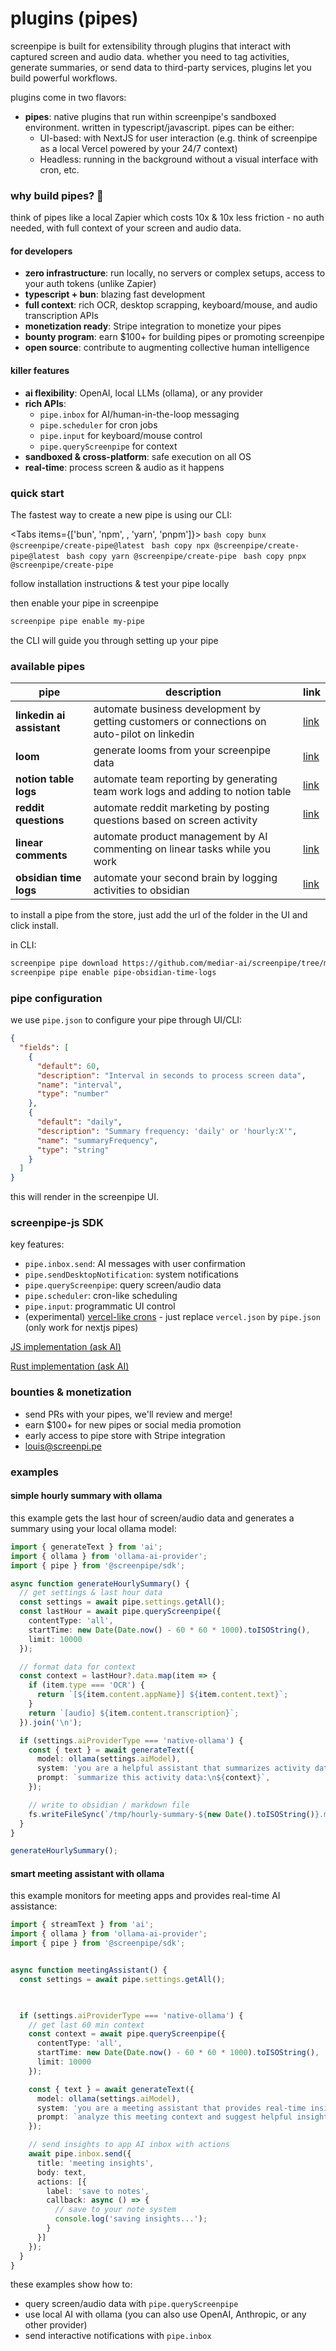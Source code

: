 
# plugins (pipes)

<MotionDiv>
  screenpipe is built for extensibility through plugins that interact with captured screen and audio data. whether you need to tag activities, generate summaries, or send data to third-party services, plugins let you build powerful workflows.

  plugins come in two flavors:
  - **pipes**: native plugins that run within screenpipe's sandboxed environment. written in typescript/javascript. pipes can be either:
    - UI-based: with NextJS for user interaction (e.g. think of screenpipe as a local Vercel powered by your 24/7 context)
    - Headless: running in the background without a visual interface with cron, etc.
</MotionDiv>

### why build pipes? 🚀

<MotionDiv delay={0.3}>
think of pipes like a local Zapier which costs 10x & 10x less friction - no auth needed, with full context of your screen and audio data.

#### for developers
- **zero infrastructure**: run locally, no servers or complex setups, access to your auth tokens (unlike Zapier)
- **typescript + bun**: blazing fast development
- **full context**: rich OCR, desktop scrapping, keyboard/mouse, and audio transcription APIs
- **monetization ready**: Stripe integration to monetize your pipes
- **bounty program**: earn $100+ for building pipes or promoting screenpipe
- **open source**: contribute to augmenting collective human intelligence

#### killer features
- **ai flexibility**: OpenAI, local LLMs (ollama), or any provider
- **rich APIs**: 
  - `pipe.inbox` for AI/human-in-the-loop messaging
  - `pipe.scheduler` for cron jobs
  - `pipe.input` for keyboard/mouse control
  - `pipe.queryScreenpipe` for context
- **sandboxed & cross-platform**: safe execution on all OS
- **real-time**: process screen & audio as it happens

</MotionDiv>

### quick start

<MotionDiv delay={0.5}>

The fastest way to create a new pipe is using our CLI:

<Tabs items={['bun', 'npm', , 'yarn', 'pnpm']}>
  <Tab>
    ```bash copy
    bunx @screenpipe/create-pipe@latest
    ```
  </Tab>
  <Tab>
    ```bash copy
    npx @screenpipe/create-pipe@latest
    ```
  </Tab>
  <Tab>
    ```bash copy
    yarn @screenpipe/create-pipe
    ```
  </Tab>
  <Tab>
    ```bash copy
    pnpx @screenpipe/create-pipe
    ```
  </Tab>
</Tabs>

follow installation instructions & test your pipe locally

then enable your pipe in screenpipe

```bash copy
screenpipe pipe enable my-pipe
```

the CLI will guide you through setting up your pipe

### available pipes

| **pipe**                          | **description**                                  | **link**                          |
| ------------------------------------ | ------------------------------------------------ | --------------------------------- |
| **linkedin ai assistant**| automate business development by getting customers or connections on auto-pilot on linkedin              | [link](https://github.com/mediar-ai/screenpipe/tree/main/pipes/linkedin_ai_assistant)                         |
| **loom**    | generate looms from your screenpipe data              | [link](https://github.com/mediar-ai/screenpipe/tree/main/pipes/pipe-for-loom)                         |
| **notion table logs**| automate team reporting by generating team work logs and adding to notion table              | [link](https://github.com/mediar-ai/screenpipe/tree/main/pipes/pipe-notion-table-logs)                         |
| **reddit questions**    | automate reddit marketing by posting questions based on screen activity           | [link](https://github.com/mediar-ai/screenpipe/tree/main/pipes/pipe-post-questions-on-reddit)                         |
| **linear comments** | automate product management by AI commenting on linear tasks while you work | [link](https://github.com/mediar-ai/screenpipe/tree/main/pipes/pipe-llama32-comment-linear-while-you-work)                         |
| **obsidian time logs**         | automate your second brain by logging activities to obsidian    | [link](https://github.com/mediar-ai/screenpipe/tree/main/pipes/pipe-obsidian-time-logs)                         |

</MotionDiv>

to install a pipe from the store, just add the url of the folder in the UI and click install.

in CLI:

```bash copy
screenpipe pipe download https://github.com/mediar-ai/screenpipe/tree/main/pipes/pipe-obsidian-time-logs
screenpipe pipe enable pipe-obsidian-time-logs
```

### pipe configuration

<MotionDiv delay={0.7}>

we use `pipe.json` to configure your pipe through UI/CLI:

```json
{
  "fields": [
    {
      "default": 60,
      "description": "Interval in seconds to process screen data",
      "name": "interval",
      "type": "number"
    },
    {
      "default": "daily",
      "description": "Summary frequency: 'daily' or 'hourly:X'",
      "name": "summaryFrequency",
      "type": "string"
    }
  ]
}
```

this will render in the screenpipe UI.

### screenpipe-js SDK

key features:
- `pipe.inbox.send`: AI messages with user confirmation
- `pipe.sendDesktopNotification`: system notifications
- `pipe.queryScreenpipe`: query screen/audio data
- `pipe.scheduler`: cron-like scheduling
- `pipe.input`: programmatic UI control
- (experimental) [vercel-like crons](https://vercel.com/docs/cron-jobs/manage-cron-jobs) - just replace `vercel.json` by `pipe.json` (only work for nextjs pipes)

[JS implementation (ask AI)](https://github.com/mediar-ai/screenpipe/blob/main/screenpipe-js/main.ts)

[Rust implementation (ask AI)](https://github.com/mediar-ai/screenpipe/blob/main/screenpipe-core/src/pipes.rs)

### bounties & monetization

- send PRs with your pipes, we'll review and merge!
- earn $100+ for new pipes or social media promotion
- early access to pipe store with Stripe integration
- [louis@screenpi.pe](mailto:louis@screenpi.pe)

</MotionDiv>

### examples

<MotionDiv delay={0.8}>

#### simple hourly summary with ollama

this example gets the last hour of screen/audio data and generates a summary using your local ollama model:

```typescript copy
import { generateText } from 'ai';
import { ollama } from 'ollama-ai-provider';
import { pipe } from '@screenpipe/sdk';

async function generateHourlySummary() {
  // get settings & last hour data
  const settings = await pipe.settings.getAll();
  const lastHour = await pipe.queryScreenpipe({
    contentType: 'all',
    startTime: new Date(Date.now() - 60 * 60 * 1000).toISOString(),
    limit: 10000
  });

  // format data for context
  const context = lastHour?.data.map(item => {
    if (item.type === 'OCR') {
      return `[${item.content.appName}] ${item.content.text}`;
    }
    return `[audio] ${item.content.transcription}`;
  }).join('\n');

  if (settings.aiProviderType === 'native-ollama') {
    const { text } = await generateText({
      model: ollama(settings.aiModel),
      system: 'you are a helpful assistant that summarizes activity data into markdown',
      prompt: `summarize this activity data:\n${context}`,
    });

    // write to obsidian / markdown file 
    fs.writeFileSync(`/tmp/hourly-summary-${new Date().toISOString()}.md`, text);
  }
}

generateHourlySummary();
```

#### smart meeting assistant with ollama

this example monitors for meeting apps and provides real-time AI assistance:

```typescript copy
import { streamText } from 'ai';
import { ollama } from 'ollama-ai-provider';
import { pipe } from '@screenpipe/sdk';


async function meetingAssistant() {
  const settings = await pipe.settings.getAll();
  


  if (settings.aiProviderType === 'native-ollama') {
    // get last 60 min context
    const context = await pipe.queryScreenpipe({
      contentType: 'all',
      startTime: new Date(Date.now() - 60 * 60 * 1000).toISOString(),
      limit: 10000
    });

    const { text } = await generateText({
      model: ollama(settings.aiModel),
      system: 'you are a meeting assistant that provides real-time insights',
      prompt: `analyze this meeting context and suggest helpful insights:\n${JSON.stringify(context)}`
    });

    // send insights to app AI inbox with actions
    await pipe.inbox.send({
      title: 'meeting insights',
      body: text,
      actions: [{
        label: 'save to notes',
        callback: async () => {
          // save to your note system
          console.log('saving insights...');
        }
      }]
    });
  }
}

```

these examples show how to:
- query screen/audio data with `pipe.queryScreenpipe`
- use local AI with ollama (you can also use OpenAI, Anthropic, or any other provider)
- send interactive notifications with `pipe.inbox`

</MotionDiv>
